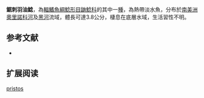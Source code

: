 {{Speciesbox
| name = 鋸刺羽油鯰
| image = 
| image_width = 250px
| status = NE
| status_system = IUCN3.1
| genus = Imparfinis
| species = pristos
| authority = Mees & Cala, 1989
| synonyms = 
}}

'''鋸刺羽油鯰'''，為[[輻鰭魚綱|輻鰭魚綱]][[鯰形目|鯰形目]][[鼬鯰科|鼬鯰科]]的其中一[[種|種]]，為熱帶淡水魚，分布於[[南美洲|南美洲]][[奧里諾科河|奧里諾科河]]及[[黑河|黑河]]流域，體長可達3.8公分，棲息在底層水域，生活習性不明。

==参考文献==
*{{FishBase_species|genus=Imparfinis|species=pristos|year=2015|month=6}}

== 扩展阅读 ==
{{refbegin}}
{{wikispecies-inline|Imparfinis pristos|鋸刺羽油鯰}}
{{refend}}
{{Taxonbar|from=Q5554325}}

[[Category:羽油鯰屬|pristos]]